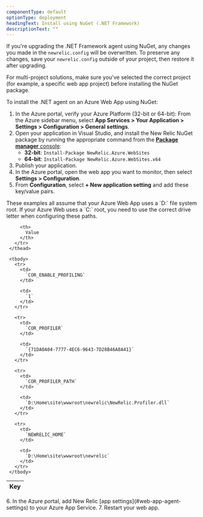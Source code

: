 ```yaml
---
componentType: default
optionType: deployment
headingText: Install using NuGet (.NET Framework)
descriptionText: ""  
---
```


If you're upgrading the .NET Framework agent using NuGet, any changes you made in the `newrelic.config` will be overwritten. To preserve any changes, save your `newrelic.config` outside of your project, then restore it after upgrading.

<Callout variant="tip">
For multi-project solutions, make sure you've selected the correct project (for example, a specific web app project) before installing the NuGet package.
</Callout>

To install the .NET agent on an Azure Web App using NuGet:

1. In the Azure portal, verify your Azure Platform (32-bit or 64-bit): From the Azure sidebar menu, select <DoNotTranslate>**App Services > Your Application > Settings > Configuration > General settings**</DoNotTranslate>.
2. Open your application in Visual Studio, and install the New Relic NuGet package by running the appropriate command from the [<DoNotTranslate>**Package manager**</DoNotTranslate> console](https://learn.microsoft.com/en-us/nuget/consume-packages/install-use-packages-powershell):
   * <DoNotTranslate>**32-bit**</DoNotTranslate>: `Install-Package NewRelic.Azure.WebSites`
   * <DoNotTranslate>**64-bit**</DoNotTranslate>: `Install-Package NewRelic.Azure.WebSites.x64`
3. Publish your application.
4. In the Azure portal, open the web app you want to monitor, then select <DoNotTranslate>**Settings > Configuration**</DoNotTranslate>.
5. From <DoNotTranslate>**Configuration**</DoNotTranslate>, select <DoNotTranslate>**+ New application setting**</DoNotTranslate> and add these key/value pairs.

<Callout variant="important">
These examples all assume that your Azure Web App uses a `D:` file system root. If your Azure Web uses a `C:` root, you need to use the correct drive letter when configuring these paths.
</Callout>

   <table>
     <thead>
       <tr>
         <th width={250}>
           Key
         </th>

         <th>
           Value
         </th>
       </tr>
     </thead>

     <tbody>
       <tr>
         <td>
           `COR_ENABLE_PROFILING`
         </td>

         <td>
           `1`
         </td>
       </tr>

       <tr>
         <td>
           `COR_PROFILER`
         </td>

         <td>
           `{71DA0A04-7777-4EC6-9643-7D28B46A8A41}`
         </td>
       </tr>

       <tr>
         <td>
           `COR_PROFILER_PATH`
         </td>

         <td>
           `D:\Home\site\wwwroot\newrelic\NewRelic.Profiler.dll`
         </td>
       </tr>

       <tr>
         <td>
           `NEWRELIC_HOME`
         </td>

         <td>
           `D:\Home\site\wwwroot\newrelic`
         </td>
       </tr>
     </tbody>
   </table>
6. In the Azure portal, add New Relic [app settings](#web-app-agent-settings) to your Azure App Service.
7. Restart your web app.